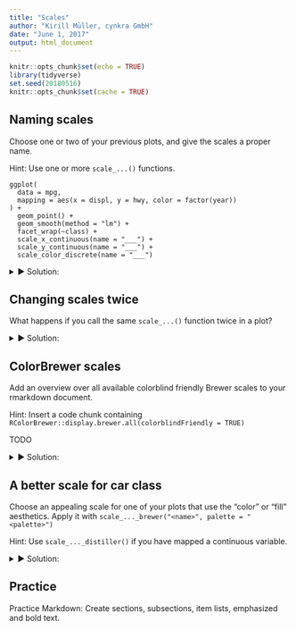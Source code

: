 ```yaml
---
title: "Scales"
author: "Kirill Müller, cynkra GmbH"
date: "June 1, 2017"
output: html_document
---
```


```r
knitr::opts_chunk$set(echo = TRUE)
library(tidyverse)
set.seed(20180516)
knitr::opts_chunk$set(cache = TRUE)
```

## Naming scales

Choose one or two of your previous plots, and give the scales a proper name.

Hint: Use one or more `scale_...()` functions.
   
```
ggplot(
  data = mpg,
  mapping = aes(x = displ, y = hwy, color = factor(year))
) +
  geom_point() +
  geom_smooth(method = "lm") +
  facet_wrap(~class) +
  scale_x_continuous(name = "___") +
  scale_y_continuous(name = "___") +
  scale_color_discrete(name = "___")
```

<details>
<summary>&#x25BA; Solution:</summary>
Reusing a plot from the previous exercise:

```r
ggplot(data = mpg) +
  geom_point(
    mapping = aes(x = displ, y = hwy, color = factor(year))
  ) +
  geom_smooth(
    mapping = aes(x = displ, y = hwy, color = factor(year)),
    method = "lm"
  ) +
  facet_wrap(~class) +
  scale_x_continuous(name = "Displacement") +
  scale_y_continuous(name = "Fuel economy [miles per gallon]") +
  scale_color_discrete(name = "Year")
```

There exist shortcuts `xlab()` and `ylab()` for x and y labels, but not for color or fill. I recommend to stick with the explicit versions.
</details>

## Changing scales twice

What happens if you call the same `scale_...()` function twice in a plot?

<details>
<summary>&#x25BA; Solution:</summary>
A warning occurs:

```r
ggplot(data = mpg) +
  geom_point(mapping = aes(x = displ, y = hwy)) +
  scale_x_continuous(name = "Displacement") +
  scale_x_continuous(name = "Displacement")
```
</details>

## ColorBrewer scales

Add an overview over all available colorblind friendly Brewer scales to your rmarkdown document.

Hint: Insert a code chunk containing `RColorBrewer::display.brewer.all(colorblindFriendly = TRUE)`

TODO

<details>
<summary>&#x25BA; Solution:</summary>
```r
RColorBrewer::display.brewer.all(colorblindFriendly = TRUE)
```
</details>

## A better scale for car class

Choose an appealing scale for one of your plots that use the "color" or "fill" aesthetics. Apply it with `scale_..._brewer("<name>", palette = "<palette>")`

Hint: Use `scale_..._distiller()` if you have mapped a continuous variable.

<details>
<summary>&#x25BA; Solution:</summary>
```r
ggplot(data = mpg) +
  geom_jitter(mapping = aes(x = displ, y = hwy, color = class)) +
  scale_x_continuous(name = "Displacement") +
  scale_y_continuous(name = "Fuel economy [miles per gallon]") +
  scale_color_brewer(name = "Car class", palette = "Set2")
```
</details>

## Practice

Practice Markdown: Create sections, subsections, item lists, emphasized and bold text.
